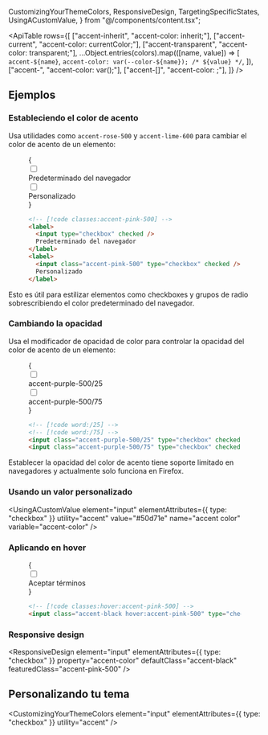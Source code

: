   CustomizingYourThemeColors,
  ResponsiveDesign,
  TargetingSpecificStates,
  UsingACustomValue,
} from "@/components/content.tsx";


<ApiTable
  rows={[
    ["accent-inherit", "accent-color: inherit;"],
    ["accent-current", "accent-color: currentColor;"],
    ["accent-transparent", "accent-color: transparent;"],
    ...Object.entries(colors).map(([name, value]) => [
      `accent-${name}`,
      `accent-color: var(--color-${name}); /* ${value} */`,
    ]),
    ["accent-<custom-property>", "accent-color: var(<custom-property>);"],
    ["accent-[<value>]", "accent-color: <value>;"],
  ]}
/>

## Ejemplos

### Estableciendo el color de acento

Usa utilidades como `accent-rose-500` y `accent-lime-600` para cambiar el color de acento de un elemento:

<Figure>

<Example>
  {
    <div className="flex flex-wrap justify-center gap-6">
      <label className="flex items-center space-x-2">
        <input type="checkbox" defaultChecked />
        <div className="text-sm font-semibold text-gray-900 dark:text-gray-200">Predeterminado del navegador</div>
      </label>
      <label className="flex items-center space-x-2">
        <input type="checkbox" className="accent-pink-500" defaultChecked />
        <div className="text-sm font-semibold text-gray-900 dark:text-gray-200">Personalizado</div>
      </label>
    </div>
  }
</Example>

```html
<!-- [!code classes:accent-pink-500] -->
<label>
  <input type="checkbox" checked />
  Predeterminado del navegador
</label>
<label>
  <input class="accent-pink-500" type="checkbox" checked />
  Personalizado
</label>
```

</Figure>

Esto es útil para estilizar elementos como checkboxes y grupos de radio sobrescribiendo el color predeterminado del navegador.

### Cambiando la opacidad

Usa el modificador de opacidad de color para controlar la opacidad del color de acento de un elemento:

<Figure>

<Example>
  {
    <div className="flex flex-wrap justify-center gap-6">
      <label className="flex items-center space-x-2">
        <input type="checkbox" defaultChecked className="accent-purple-500/25" />
        <div className="text-sm font-semibold text-gray-900 dark:text-gray-200">accent-purple-500/25</div>
      </label>
      <label className="flex items-center space-x-2">
        <input type="checkbox" className="accent-purple-500/75" defaultChecked />
        <div className="text-sm font-semibold text-gray-900 dark:text-gray-200">accent-purple-500/75</div>
      </label>
    </div>
  }
</Example>

```html
<!-- [!code word:/25] -->
<!-- [!code word:/75] -->
<input class="accent-purple-500/25" type="checkbox" checked />
<input class="accent-purple-500/75" type="checkbox" checked />
```

</Figure>

Establecer la opacidad del color de acento tiene soporte limitado en navegadores y actualmente solo funciona en Firefox.

### Usando un valor personalizado

<UsingACustomValue
  element="input"
  elementAttributes={{ type: "checkbox" }}
  utility="accent"
  value="#50d71e"
  name="accent color"
  variable="accent-color"
/>

### Aplicando en hover

<TargetingSpecificStates property="accent-color">

<Figure>

<Example>
  {
    <div className="flex flex-wrap justify-center gap-6">
      <label className="flex items-center space-x-2">
        <input type="checkbox" className="accent-black hover:accent-pink-500" defaultChecked />
        <div className="text-sm font-semibold text-gray-900 dark:text-gray-200">Aceptar términos</div>
      </label>
    </div>
  }
</Example>

```html
<!-- [!code classes:hover:accent-pink-500] -->
<input class="accent-black hover:accent-pink-500" type="checkbox" />
```

</Figure>

</TargetingSpecificStates>

### Responsive design

<ResponsiveDesign
  element="input"
  elementAttributes={{ type: "checkbox" }}
  property="accent-color"
  defaultClass="accent-black"
  featuredClass="accent-pink-500"
/>

## Personalizando tu tema

<CustomizingYourThemeColors element="input" elementAttributes={{ type: "checkbox" }} utility="accent" />
